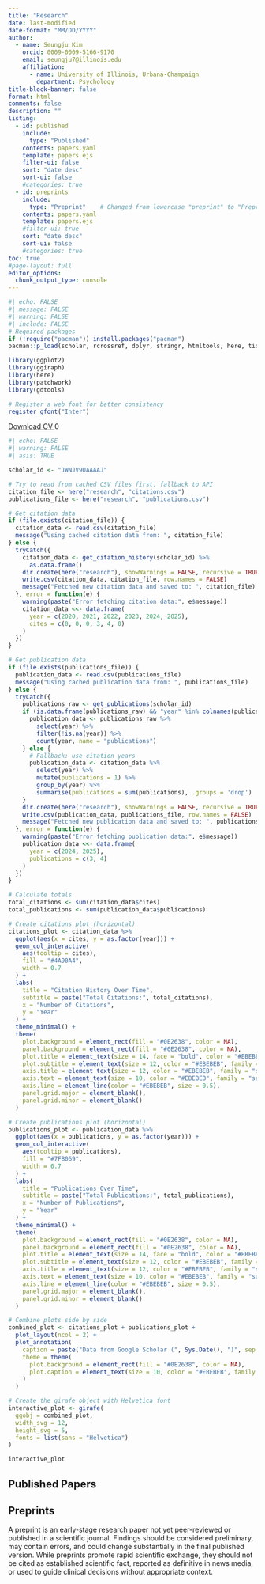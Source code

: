 ```yaml
---
title: "Research"
date: last-modified
date-format: "MM/DD/YYYY"
author:
  - name: Seungju Kim
    orcid: 0009-0009-5166-9170
    email: seungju7@illinois.edu
    affiliation: 
      - name: University of Illinois, Urbana-Champaign
        department: Psychology
title-block-banner: false
format: html
comments: false
description: "" 
listing:
  - id: published
    include: 
      type: "Published"
    contents: papers.yaml
    template: papers.ejs
    filter-ui: false
    sort: "date desc"
    sort-ui: false
    #categories: true  
  - id: preprints
    include: 
      type: "Preprint"    # Changed from lowercase "preprint" to "Preprint" to match YAML
    contents: papers.yaml
    template: papers.ejs
    #filter-ui: true
    sort: "date desc" 
    sort-ui: false
    #categories: true
toc: true    
#page-layout: full
editor_options: 
  chunk_output_type: console
---
```


```r
#| echo: FALSE
#| message: FALSE
#| warning: FALSE
#| include: FALSE
# Required packages
if (!require("pacman")) install.packages("pacman")
pacman::p_load(scholar, rcrossref, dplyr, stringr, htmltools, here, tidyverse, ggiraph, patchwork)

library(ggplot2)
library(ggiraph)
library(here)
library(patchwork)
library(gdtools)

# Register a web font for better consistency
register_gfont("Inter")
```

<a href="https://docs.google.com/document/d/1bB2WnhJIigiq-S9CmZNKPpmEYytFz98U/export?format=pdf" 
   class="btn btn-success" 
   target="_blank"
   id="cv-download-button"
   data-tracking="cv-download">
    <i class="bi bi-file-earmark-pdf"></i> Download CV
</a>
<span id="count" class="badge bg-primary ms-2">0</span>


<script type="module">
  import { initializeApp } from 'https://www.gstatic.com/firebasejs/9.6.1/firebase-app.js';
  import { getFirestore, doc, getDoc, runTransaction } from 'https://www.gstatic.com/firebasejs/9.6.1/firebase-firestore.js';

  document.addEventListener('DOMContentLoaded', function() {
    // Your web app's Firebase configuration
    const firebaseConfig = {
      apiKey: "{{ FB_API }}",
      authDomain: "cv-download-40a41.firebaseapp.com",
      projectId: "cv-download-40a41",
      storageBucket: "cv-download-40a41.firebasestorage.app",
      messagingSenderId: "842134969852",
      appId: "{{ APPID }}",
      measurementId: "G-7149VRMDP5"
    };

    // Initialize Firebase
    const app = initializeApp(firebaseConfig);
    const db = getFirestore(app);
    const countRef = doc(db, "counts", "cvDownload"); // Updated to match your new structure

    // Function to increment the CV download count
    async function incrementCount() {
      console.log("Increment button clicked");
      try {
        await runTransaction(db, async (transaction) => {
          const countDoc = await transaction.get(countRef);
          if (!countDoc.exists()) {
            console.log("Document does not exist. Creating new document.");
            transaction.set(countRef, { counts: 1 }); // Changed count to counts to match your field name
          } else {
            const newCount = countDoc.data().counts + 1; // Changed count to counts
            console.log("Document exists. Updating count to:", newCount);
            transaction.update(countRef, { counts: newCount }); // Changed count to counts
          }
        });
        console.log("Transaction successful!");
        getCount();
      } catch (error) {
        console.error("Transaction failed:", error);
      }
    }

    // Function to get the current CV download count
    async function getCount() {
      console.log("Fetching count from Firestore");
      try {
        const countDoc = await getDoc(countRef);
        if (countDoc.exists()) {
          console.log("Count document exists:", countDoc.data());
          document.getElementById("count").innerText = countDoc.data().counts; // Changed count to counts
        } else {
          console.log("Count document does not exist");
          document.getElementById("count").innerText = "0";
        }
      } catch (error) {
        console.error("Error getting document:", error);
      }
    }

    // Load the current count when the page loads
    getCount();

    // Attach event listener to the CV download button
    document.getElementById('cv-download-button').addEventListener('click', incrementCount);
  });
</script>

```r
#| echo: FALSE
#| warning: FALSE
#| asis: TRUE

scholar_id <- "JWNJV9UAAAAJ"

# Try to read from cached CSV files first, fallback to API
citation_file <- here("research", "citations.csv")
publications_file <- here("research", "publications.csv")

# Get citation data
if (file.exists(citation_file)) {
  citation_data <- read.csv(citation_file)
  message("Using cached citation data from: ", citation_file)
} else {
  tryCatch({
    citation_data <- get_citation_history(scholar_id) %>%
      as.data.frame()
    dir.create(here("research"), showWarnings = FALSE, recursive = TRUE)
    write.csv(citation_data, citation_file, row.names = FALSE)
    message("Fetched new citation data and saved to: ", citation_file)
  }, error = function(e) {
    warning(paste("Error fetching citation data:", e$message))
    citation_data <<- data.frame(
      year = c(2020, 2021, 2022, 2023, 2024, 2025),
      cites = c(0, 0, 0, 3, 4, 0)
    )
  })
}

# Get publication data
if (file.exists(publications_file)) {
  publication_data <- read.csv(publications_file)
  message("Using cached publication data from: ", publications_file)
} else {
  tryCatch({
    publications_raw <- get_publications(scholar_id)
    if (is.data.frame(publications_raw) && "year" %in% colnames(publications_raw)) {
      publication_data <- publications_raw %>%
        select(year) %>%
        filter(!is.na(year)) %>%
        count(year, name = "publications")
    } else {
      # Fallback: use citation years
      publication_data <- citation_data %>%
        select(year) %>%
        mutate(publications = 1) %>%
        group_by(year) %>%
        summarise(publications = sum(publications), .groups = 'drop')
    }
    dir.create(here("research"), showWarnings = FALSE, recursive = TRUE)
    write.csv(publication_data, publications_file, row.names = FALSE)
    message("Fetched new publication data and saved to: ", publications_file)
  }, error = function(e) {
    warning(paste("Error fetching publication data:", e$message))
    publication_data <<- data.frame(
      year = c(2024, 2025),
      publications = c(3, 4)
    )
  })
}

# Calculate totals
total_citations <- sum(citation_data$cites)
total_publications <- sum(publication_data$publications)

# Create citations plot (horizontal)
citations_plot <- citation_data %>%
  ggplot(aes(x = cites, y = as.factor(year))) +
  geom_col_interactive(
    aes(tooltip = cites),
    fill = "#4A90A4",
    width = 0.7
  ) +
  labs(
    title = "Citation History Over Time",
    subtitle = paste("Total Citations:", total_citations),
    x = "Number of Citations",
    y = "Year"
  ) +
  theme_minimal() +
  theme(
    plot.background = element_rect(fill = "#0E2638", color = NA),
    panel.background = element_rect(fill = "#0E2638", color = NA),
    plot.title = element_text(size = 14, face = "bold", color = "#EBEBEB", family = "sans"),
    plot.subtitle = element_text(size = 12, color = "#EBEBEB", family = "sans"),
    axis.title = element_text(size = 12, color = "#EBEBEB", family = "sans"),
    axis.text = element_text(size = 10, color = "#EBEBEB", family = "sans"),
    axis.line = element_line(color = "#EBEBEB", size = 0.5),
    panel.grid.major = element_blank(),
    panel.grid.minor = element_blank()
  )

# Create publications plot (horizontal)
publications_plot <- publication_data %>%
  ggplot(aes(x = publications, y = as.factor(year))) +
  geom_col_interactive(
    aes(tooltip = publications),
    fill = "#7FB069",
    width = 0.7
  ) +
  labs(
    title = "Publications Over Time",
    subtitle = paste("Total Publications:", total_publications),
    x = "Number of Publications",
    y = "Year"
  ) +
  theme_minimal() +
  theme(
    plot.background = element_rect(fill = "#0E2638", color = NA),
    panel.background = element_rect(fill = "#0E2638", color = NA),
    plot.title = element_text(size = 14, face = "bold", color = "#EBEBEB", family = "sans"),
    plot.subtitle = element_text(size = 12, color = "#EBEBEB", family = "sans"),
    axis.title = element_text(size = 12, color = "#EBEBEB", family = "sans"),
    axis.text = element_text(size = 10, color = "#EBEBEB", family = "sans"),
    axis.line = element_line(color = "#EBEBEB", size = 0.5),
    panel.grid.major = element_blank(),
    panel.grid.minor = element_blank()
  )

# Combine plots side by side
combined_plot <- citations_plot + publications_plot + 
  plot_layout(ncol = 2) +
  plot_annotation(
    caption = paste("Data from Google Scholar (", Sys.Date(), ")", sep = ""),
    theme = theme(
      plot.background = element_rect(fill = "#0E2638", color = NA),
      plot.caption = element_text(size = 10, color = "#EBEBEB", family = "sans")
    )
  )

# Create the girafe object with Helvetica font
interactive_plot <- girafe(
  ggobj = combined_plot,
  width_svg = 12,
  height_svg = 5,
  fonts = list(sans = "Helvetica")
)

interactive_plot
```


## Published Papers

:::{#published}
:::

## Preprints
:::callout-warning
A preprint is an early-stage research paper not yet peer-reviewed or published in a scientific journal. Findings should be considered preliminary, may contain errors, and could change substantially in the final published version. While preprints promote rapid scientific exchange, they should not be cited as established scientific fact, reported as definitive in news media, or used to guide clinical decisions without appropriate context.
:::

:::{#preprints}
:::